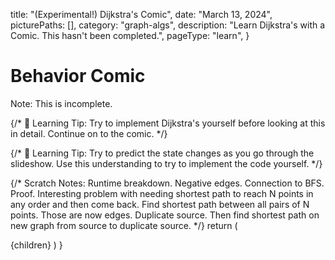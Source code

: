 
  title: "(Experimental!) Dijkstra's Comic",
  date: "March 13, 2024",
  picturePaths: [],
  category: "graph-algs",
  description: "Learn Dijkstra's with a Comic. This hasn't been completed.",
  pageType: "learn",
}

# Behavior Comic

Note: This is incomplete.

<DijkstraBehaviorComic />

{/* 🌟 Learning Tip: Try to implement Dijkstra's yourself before looking at this in detail. Continue on to the comic. */}

{/* 🌟 Learning Tip: Try to predict the state changes as you go through the slideshow. Use this understanding to try to implement the code yourself. */}

{/* Scratch Notes: Runtime breakdown. Negative edges. Connection to BFS. Proof. Interesting problem with needing shortest path to reach N points in any order and then come back. Find shortest path between all pairs of N points. Those are now edges. Duplicate source. Then find shortest path on new graph from source to duplicate source. */}
return (

<Layout meta={meta}>
  <ConfigProvider config={{ alignItems: "flex-start" }}>
    {children}
  </ConfigProvider>
</Layout>
) }
